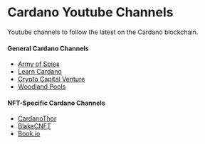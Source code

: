 # Cardano Youtube Channels

Youtube channels to follow the latest on the Cardano blockchain. 

#### General Cardano Channels
- [Army of Spies](https://www.youtube.com/@ArmyofSpies)
- [Learn Cardano](https://www.youtube.com/@LearnCardano) 
- [Crypto Capital Venture](https://www.youtube.com/@CryptoCapitalVenture) 
- [Woodland Pools](https://www.youtube.com/@WoodlandPools) 

#### NFT-Specific Cardano Channels
- [CardanoThor](https://www.youtube.com/@CardanoThor)
- [BlakeCNFT](https://www.youtube.com/@blakeCNFT) 
- [Book.io](https://www.youtube.com/@book_io) 
